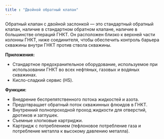 ```yaml
---
title : "Двойной обратный клапан"
---
```


Обратный клапан с двойной заслонкой — это стандартный обратный клапан, наличие в стандартном обратном клапане, наличие в большинстве операций ГНКТ. Он расположен близко к верхней части колонны ГНКТ, ниже соединителя, чтобы обеспечить контроль барьера скважины внутри ГНКТ против ствола скважины.

**Приложения:**

* Стандартное предохранительное оборудование, используемое при использовании ГНКТ во всех нефтяных, газовых и водяных скважинах.
* Кисло-сладкий сервис (HS).

**Функции:**

* Внедрение беспрепятственного потока жидкостей и азота.
* Предотвращает обратный поток скважинных флюидов в ГНКТ.
* Внутренний полнопроходной проход жидкости для отверстий, дротиков и заглушек.
* Съемные хлопковые картриджи.
* Картридж с потреблением (тефлоновое потребление газа и потребление металла к высокому давлению металла).
